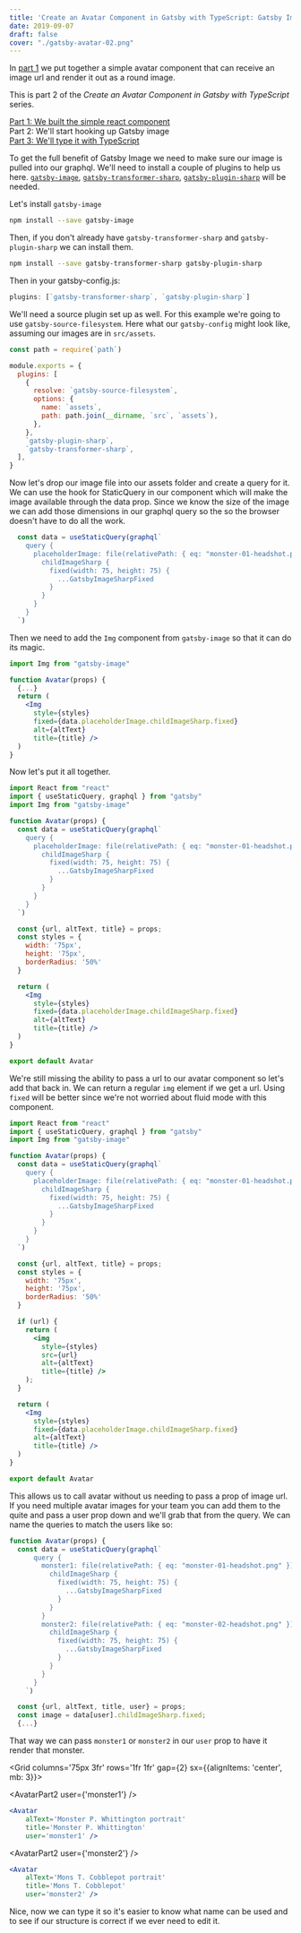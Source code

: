 ```yaml
---
title: 'Create an Avatar Component in Gatsby with TypeScript: Gatsby Image'
date: 2019-09-07
draft: false
cover: "./gatsby-avatar-02.png"
---
```


In [part 1](/blog/avatar-component-gatsby "Part 1") we put together a simple avatar component that can receive an image url and render it out as a round image.

This is part 2 of the *Create an Avatar Component in Gatsby with TypeScript* series.

[Part 1: We built the simple react component](/blog/avatar-component-gatsby "Part 1")<br />
Part 2: We'll start hooking up Gatsby image<br />
[Part 3: We'll type it with TypeScript](/blog/avatar-component-gatsby-3 "Part 3")

To get the full benefit of Gatsby Image we need to make sure our image is pulled into our graphql. We'll need to install a couple of plugins to help us here. [`gatsby-image`](https://www.gatsbyjs.org/packages/gatsby-image), [`gatsby-transformer-sharp`](https://www.gatsbyjs.org/packages/gatsby-transformer-sharp), [`gatsby-plugin-sharp`](https://www.gatsbyjs.org/packages/gatsby-plugin-sharp) will be needed.

Let's install `gatsby-image`
```bash
npm install --save gatsby-image
```

Then, if you don't already have `gatsby-transformer-sharp` and `gatsby-plugin-sharp` we can install them.
```bash
npm install --save gatsby-transformer-sharp gatsby-plugin-sharp
```

Then in your gatsby-config.js:
```js title='happy'
plugins: [`gatsby-transformer-sharp`, `gatsby-plugin-sharp`]
```

We'll need a source plugin set up as well. For this example we're going to use `gatsby-source-filesystem`. Here what our `gatsby-config` might look like, assuming our images are in `src/assets`.

```js
const path = require(`path`)

module.exports = {
  plugins: [
    {
      resolve: `gatsby-source-filesystem`,
      options: {
        name: `assets`,
        path: path.join(__dirname, `src`, `assets`),
      },
    },
    `gatsby-plugin-sharp`,
    `gatsby-transformer-sharp`,
  ],
}
```

Now let's drop our image file into our assets folder and create a query for it. We can use the hook for StaticQuery in our component which will make the image available through the data prop. Since we know the size of the image we can add those dimensions in our graphql query so the so the browser doesn't have to do all the work.

```jsx
  const data = useStaticQuery(graphql`
    query {
      placeholderImage: file(relativePath: { eq: "monster-01-headshot.png" }) {
        childImageSharp {
          fixed(width: 75, height: 75) {
            ...GatsbyImageSharpFixed
          }
        }
      }
    }
  `)
```
Then we need to add the `Img` component from `gatsby-image` so that it can do its magic.

```jsx
import Img from "gatsby-image"

function Avatar(props) {
  {...}
  return (
    <Img
      style={styles}
      fixed={data.placeholderImage.childImageSharp.fixed}
      alt={altText}
      title={title} />
  )
}
```
Now let's put it all together.

```jsx
import React from "react"
import { useStaticQuery, graphql } from "gatsby"
import Img from "gatsby-image"

function Avatar(props) {
  const data = useStaticQuery(graphql`
    query {
      placeholderImage: file(relativePath: { eq: "monster-01-headshot.png" }) {
        childImageSharp {
          fixed(width: 75, height: 75) {
            ...GatsbyImageSharpFixed
          }
        }
      }
    }
  `)

  const {url, altText, title} = props;
  const styles = {
    width: '75px',
    height: '75px',
    borderRadius: '50%'
  }

  return (
    <Img
      style={styles}
      fixed={data.placeholderImage.childImageSharp.fixed}
      alt={altText}
      title={title} />
  )
}

export default Avatar
```

We're still missing the ability to pass a url to our avatar component so let's add that back in. We can return a regular `img` element if we get a url. Using `fixed` will be better since we're not worried about fluid mode with this component.

```jsx
import React from "react"
import { useStaticQuery, graphql } from "gatsby"
import Img from "gatsby-image"

function Avatar(props) {
  const data = useStaticQuery(graphql`
    query {
      placeholderImage: file(relativePath: { eq: "monster-01-headshot.png" }) {
        childImageSharp {
          fixed(width: 75, height: 75) {
            ...GatsbyImageSharpFixed
          }
        }
      }
    }
  `)

  const {url, altText, title} = props;
  const styles = {
    width: '75px',
    height: '75px',
    borderRadius: '50%'
  }

  if (url) {
    return (
      <img
        style={styles}
        src={url}
        alt={altText}
        title={title} />
    );
  }

  return (
    <Img
      style={styles}
      fixed={data.placeholderImage.childImageSharp.fixed}
      alt={altText}
      title={title} />
  )
}

export default Avatar
```

This allows us to call avatar without us needing to pass a prop of image url. If you need multiple avatar images for your team you can add them to the quite and pass a user prop down and we'll grab that from the query. We can name the queries to match the users like so:

```jsx
function Avatar(props) {
  const data = useStaticQuery(graphql`
      query {
        monster1: file(relativePath: { eq: "monster-01-headshot.png" }) {
          childImageSharp {
            fixed(width: 75, height: 75) {
              ...GatsbyImageSharpFixed
            }
          }
        }
        monster2: file(relativePath: { eq: "monster-02-headshot.png" }) {
          childImageSharp {
            fixed(width: 75, height: 75) {
              ...GatsbyImageSharpFixed
            }
          }
        }
      }
    `)

  const {url, altText, title, user} = props;
  const image = data[user].childImageSharp.fixed;
  {...}
```

That way we can pass `monster1` or `monster2` in our `user` prop to have it render that monster.



<Grid columns='75px 3fr' rows='1fr 1fr' gap={2} sx={{alignItems: 'center', mb: 3}}>

<AvatarPart2 user={'monster1'} />

```jsx
<Avatar
    alText='Monster P. Whittington portrait'
    title='Monster P. Whittington'
    user='monster1' />
```

<AvatarPart2 user={'monster2'} />

```jsx
<Avatar
    alText='Mons T. Cobblepot portrait'
    title='Mons T. Cobblepot'
    user='monster2' />
```

</Grid>


Nice, now we can type it so it's easier to know what name can be used and to see if our structure is correct if we ever need to edit it.